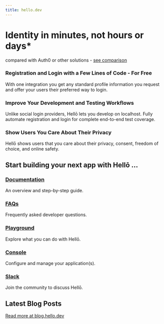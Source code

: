 ```yaml
---
title: hello.dev
---
```


# Identity in minutes, not hours or days*
compared with Auth0 or other solutions - [see comparison](/docs/comparison)

### Registration and Login with a Few Lines of Code - For Free
With one integration you get any standard profile information you request and offer your users their preferred way to login.

### Improve Your Development and Testing Workflows
Unlike social login providers, Hellō lets you develop on localhost. Fully automate registration and login for complete end-to-end test coverage.

### Show Users You Care About Their Privacy
Hellō shows users that you care about their privacy, consent, freedom of choice, and online safety.

## Start building your next app with Hellō ...

### [Documentation](/docs)
An overview and step-by-step guide.

### [FAQs](/faqs)
Frequently asked developer questions.

### [Playground](https://playground.hello.dev/)
Explore what you can do with Hellō.

### [Console](https://console.hello.coop/)
Configure and manage your application(s).

### [Slack](https://join.slack.com/t/hello-community/shared_invite/zt-1eccnd2np-qJoOWBkHGnpxvBpCTtaH9g)
Join the community to discuss Hellō.

## Latest Blog Posts
[Read more at blog.hello.dev](https://blog.hello.dev)